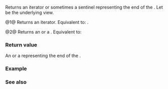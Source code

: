 {{cpp/ranges/lazy_split_view/title|end}}
{{cpp/ranges/lazy_split_view/navbar}}

{{dcl begin}}
{{dcl|num=1|since=c++20|1=
constexpr auto end() requires ranges::forward_range&lt;V&gt; &amp;&amp; ranges::common_range&lt;V&gt;;
}}
{{dcl|num=2|since=c++20|1=
constexpr auto end() const;
}}
{{dcl end}}

Returns an iterator or sometimes a sentinel representing the end of the {{lconcept|view}}. Let {{rlpsi|/#base_}} be the underlying view.

@1@ Returns an iterator. Equivalent to:
{{c|return /*outer_iterator*/&lt;/*simple_view*/&lt;V&gt;&gt;{*this, ranges::end(base_)};}}.

@2@ Returns an {{rlpi|outer_iterator}} or a {{lc|std::default_sentinel}}.
Equivalent to:
{{source|1=
if constexpr (ranges::forward_range&lt;V&gt; &amp;&amp; ranges::forward_range&lt;const V&gt; &amp;&amp;
              ranges::common_range&lt;const V&gt;)
    return /*outer_iterator*/&lt;true&gt;{*this, ranges::end(base_)};
else
    return std::default_sentinel;
}}

===Return value===
An {{rlpi|outer_iterator}} or a {{lc|std::default_sentinel}} representing the end of the {{lconcept|view}}.

===Example===
{{example
|code=
#include &lt;iostream&gt;
#include &lt;ranges&gt;
#include &lt;string_view&gt;

int main()
{
    constexpr std::string_view keywords{"false float for friend"};
    std::ranges::lazy_split_view kw{keywords, ' '};
    const auto count = std::ranges::distance(kw.begin(), kw.end());
    std::cout &lt;&lt; "Words count: " &lt;&lt; count &lt;&lt; '\n';
}
|output=Words count: 4
}}

===See also===
{{dsc begin}}
{{dsc inc|cpp/ranges/adaptor/dsc begin|lazy_split_view}}
{{dsc inc|cpp/ranges/adaptor/dsc end|split_view}}
{{dsc inc|cpp/ranges/dsc begin}}
{{dsc inc|cpp/ranges/dsc end}}
{{dsc end}}

{{langlinks|es|ja|ru|zh}}
